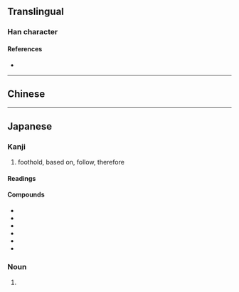 {{character info}}
==Translingual==
{{Han simplified forms|據|拠|据}}

===Han character===
{{Han char|rn=64|rad=手|as=05|sn=8|four=|canj=QHEN|ids=⿰扌処}}

====References====
* {{Han ref|kx=0427.161|dkj=11985|dj=0776.110|hdz=31856.031|uh=62E0|ud=25312}}

----

==Chinese==
{{zh-see|據|v}}

----

==Japanese==
{{ja-kanji forms|拠|據}}

===Kanji===
{{ja-kanji|grade=c|rs=手05|kyu=據}}

# foothold, based on, follow, therefore

====Readings====
{{ja-readings
|goon=こ
|kanon=きょ
|kun=よ-る, よりどころ-
}}

====Compounds====
{{top3}}
* {{ja-r|証%拠|しょう%こ}}
* {{ja-r|根%拠|こん%きょ}}
* {{ja-r|拠%点|きょ%てん}}
* {{ja-r|人%的%証%拠|じん%てき%しょう%こ}}
* {{ja-r|物%的%証%拠|ぶっ%てき%しょう%こ}}
* {{ja-r|準%拠|じゅん%きょ}}
{{bottom}}

===Noun===
{{ja-noun|よりどころ}}

# {{alternative form of|ja|拠り所}}